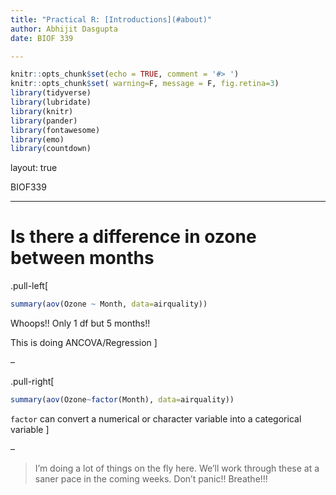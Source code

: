 ```yaml
---
title: "Practical R: [Introductions](#about)"
author: Abhijit Dasgupta
date: BIOF 339

---
```


```r
knitr::opts_chunk$set(echo = TRUE, comment = '#> ')
knitr::opts_chunk$set( warning=F, message = F, fig.retina=3)
library(tidyverse)
library(lubridate)
library(knitr)
library(pander)
library(fontawesome)
library(emo)
library(countdown)
```

layout: true

<div class="my-header">
<span>BIOF339</span></div>
</div>

---

# Is there a difference in ozone between months

.pull-left[
```r
summary(aov(Ozone ~ Month, data=airquality))
```

Whoops!! Only 1 df but 5 months!! 

This is doing ANCOVA/Regression
]

--

.pull-right[
```r
summary(aov(Ozone~factor(Month), data=airquality))
```

`factor` can convert a numerical or character variable into a categorical variable
]

--

> I'm doing a lot of things on the fly here. We'll work through these at a saner pace in the coming weeks. Don't panic!! Breathe!!!
